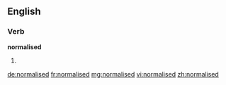 ==English==

===Verb===
'''normalised'''

# {{past of|normalise}}

[[de:normalised]]
[[fr:normalised]]
[[mg:normalised]]
[[vi:normalised]]
[[zh:normalised]]